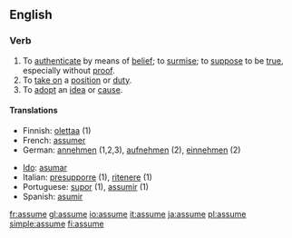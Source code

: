 ==English==

===Verb===
{{en-verb|assum|ing}}

# To [[authenticate]] by means of [[belief]]; to [[surmise]]; to [[suppose]] to be [[true]], especially without [[proof]].
# To [[take on]] a [[position]] or [[duty]].
# To [[adopt]] an [[idea]] or [[cause]].

====Translations====
{{top}}
*Finnish: [[olettaa]] (1)
* French: [[assumer]]
*German: [[annehmen]] (1,2,3), [[aufnehmen]] (2), [[einnehmen]] (2)
{{mid}}
* [[Ido]]: [[asumar]]
*Italian: [[presupporre]] (1), [[ritenere]] (1)
*Portuguese: [[supor]] (1), [[assumir]] (1)
*Spanish: [[asumir]]
{{bottom}}

[[fr:assume]]
[[gl:assume]]
[[io:assume]]
[[it:assume]]
[[ja:assume]]
[[pl:assume]]
[[simple:assume]]
[[fi:assume]]